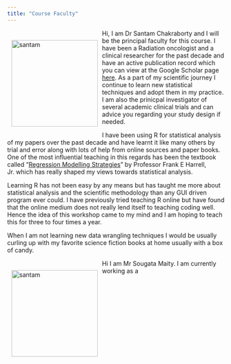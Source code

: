 ```yaml
---
title: "Course Faculty"
---
```


<div>

::: {style="float:left; position:relative;top:0px;padding:10px;"}
![](images/santam.jpg){alt="santam" fig-alt="Image of Dr Santam Chakraborty" fig-align="left" width="200"}
:::

Hi, I am Dr Santam Chakraborty and I will be the principal faculty for this course. I have been a Radiation oncologist and a clinical researcher for the past decade and have an active publication record which you can view at the Google Scholar page [here](https://scholar.google.com/citations?user=R0xhZW4AAAAJ&hl=en "Santam Chakraborty's Google Scholar Page"){target="_blank"}. As a part of my scientific journey I continue to learn new statistical techniques and adopt them in my practice. I am also the prinicpal investigator of several academic clinical trials and can advice you regarding your study design if needed.

I have been using R for statistical analysis of my papers over the past decade and have learnt it like many others by trial and error along with lots of help from online sources and paper books. One of the most influential teaching in this regards has been the textbook called "[Regression Modelling Strategies](https://hbiostat.org/rmsc/ "RMS Book"){target="_blank"}" by Professor Frank E Harrell, Jr. which has really shaped my views towards statistical analysis.

Learning R has not been easy by any means but has taught me more about statistical analysis and the scientific methodology than any GUI driven program ever could. I have previously tried teaching R online but have found that the online medium does not really lend itself to teaching coding well. Hence the idea of this workshop came to my mind and I am hoping to teach this for three to four times a year.

When I am not learning new data wrangling techniques I would be usually curling up with my favorite science fiction books at home usually with a box of candy.

</div>

<div>
::: {style="float:left; position:relative;top:0px;padding:10px;"}
![](images/santam.jpg){alt="santam" fig-alt="Image of Dr Santam Chakraborty" fig-align="left" width="200"}
:::

Hi I am Mr Sougata Maity. I am currently working as a 
</div>